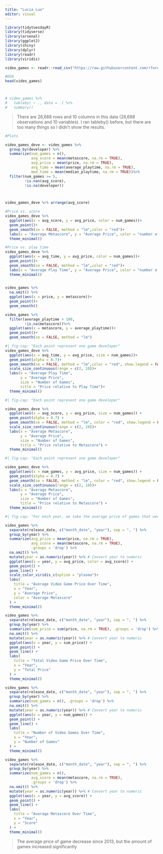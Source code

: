 ```yaml
---
title: "Lucia Luo"
editor: visual
---
```


```r
library(tidytuesdayR)
library(tidyverse)
library(arsenal)
library(ggplot2)
library(shiny)
library(dplyr)
library(readr)
library(viridis)

video_games <- readr::read_csv("https://raw.githubusercontent.com/rfordatascience/tidytuesday/main/data/2019/2019-07-30/video_games.csv")
```

```r
#EDA
head(video_games)



# video_games %>%
#   tableby( ~ ., data = .) %>%
#   summary()

```

> There are 26,688 rows and 10 columns in this data (26,688 observations and 10 variables).
> I ran tableby() before, but there are too many things so I didn't show the results.

```r
#Plots

video_games_deve <- video_games %>%
  group_by(developer) %>%
  summarize(num_games = n(),
            avg_score = mean(metascore, na.rm = TRUE),
            avg_price = mean(price, na.rm = TRUE),
            avg_time = mean(average_playtime, na.rm = TRUE),
            med_time = mean(median_playtime, na.rm = TRUE))%>%
  filter(num_games >= 5,
         !is.nan(avg_score),
         !is.na(developer))



video_games_deve %>% arrange(avg_score)

#Price vs. score
video_games_deve %>%
  ggplot(aes(x = avg_score, y = avg_price, color = num_games))+
  geom_point()+
  geom_smooth(se = FALSE, method = "lm",color = "red")+
  labs(x = "Average Metascore", y = "Average Price", color = "number of games")+
  theme_minimal()

#Price vs. play time
video_games_deve %>%
  ggplot(aes(x = avg_time, y = avg_price, color = num_games))+
  geom_point()+
  geom_smooth(se = FALSE, method = "lm",color = "red")+
  labs(x = "Average Play Time", y = "Average Price", color = "number of games")+
  theme_minimal()
  

video_games %>% 
  na.omit() %>%
  ggplot(aes(x = price, y = metascore))+
  geom_point()+
  geom_smooth()

video_games %>% 
  filter(average_playtime > 100,
         !is.na(metascore))%>%
  ggplot(aes(x = metascore, y = average_playtime))+
  geom_point()+
  geom_smooth(se = FALSE, method = "lm")

```

```r
#| fig-cap: "Each point represent one game developer"
video_games_deve %>%
  ggplot(aes(x = avg_time, y = avg_price, size = num_games))+
  geom_point(alpha = 0.7)+
  geom_smooth(se = FALSE, method = "lm",color = "red", show.legend = FALSE)+
  scale_size_continuous(range = c(2, 10))+
  labs(x = "Average Play Time", 
       y = "Average Price", 
       size = "Number of Games",
       title = "Price relative to Play Time")+
  theme_minimal()
```

```r
#| fig-cap: "Each point represent one game developer"

video_games_deve %>%
  ggplot(aes(x = avg_score, y = avg_price, size = num_games)) +
  geom_point(alpha = 0.7) +
  geom_smooth(se = FALSE, method = "lm", color = "red", show.legend = FALSE) +
  scale_size_continuous(range = c(2, 10))+
  labs(x = "Average Metascore", 
       y = "Average Price", 
       size = "Number of Games",
       title = "Price relative to Metascore") +
  theme_minimal()
```

```r
#| fig-cap: "Each point represent one game developer"

video_games_deve %>%
  ggplot(aes(x = num_games, y = avg_price, size = num_games)) +
  geom_point(alpha = 0.7) +
  geom_smooth(se = FALSE, method = "lm", color = "red", show.legend = FALSE) +
  scale_size_continuous(range = c(2, 10))+
  labs(x = "Average Metascore", 
       y = "Average Price", 
       size = "Number of Games",
       title = "Price relative to Metascore") +
  theme_minimal()
```

```r
#| fig-cap: "For each year, we take the average price of games that were released in this year"

video_games %>%
  separate(release_date, c("month_date", "year"), sep = ", ") %>%
  group_by(year) %>%
  summarize(avg_price = mean(price, na.rm = TRUE),
            avg_score = mean(metascore, na.rm = TRUE),
            .groups = 'drop') %>%
  na.omit() %>%
  mutate(year = as.numeric(year)) %>% # Convert year to numeric
  ggplot(aes(x = year, y = avg_price, color = avg_score)) +
  geom_point() +
  geom_line() +
  scale_color_viridis_c(option = "plasma")+
  labs(
    title = "Average Video Game Price Over Time",
    x = "Year",
    y = "Average Price",
    color = "Average Metascore"
  ) +
  theme_minimal()


```

```r
video_games %>%
  separate(release_date, c("month_date", "year"), sep = ", ") %>%
  group_by(year) %>%
  summarize(sum_price = sum(price, na.rm = TRUE), .groups = 'drop') %>%
  na.omit() %>%
  mutate(year = as.numeric(year)) %>% # Convert year to numeric
  ggplot(aes(x = year, y = sum_price)) +
  geom_point() +
  geom_line() +
  labs(
    title = "Total Video Game Price Over Time",
    x = "Year",
    y = "Total Price"
  ) +
  theme_minimal()

video_games %>%
  separate(release_date, c("month_date", "year"), sep = ", ") %>%
  group_by(year) %>%
  summarize(num_games = n(), .groups = 'drop') %>%
  na.omit() %>%
  mutate(year = as.numeric(year)) %>% # Convert year to numeric
  ggplot(aes(x = year, y = num_games)) +
  geom_point() +
  geom_line() +
  labs(
    title = "Number of Video Games Over Time",
    x = "Year",
    y = "Number of Games"
  ) +
  theme_minimal()

video_games %>%
  separate(release_date, c("month_date", "year"), sep = ", ") %>%
  group_by(year) %>%
  summarize(num_games = n(),
            avg_score = mean(metascore, na.rm = TRUE),
            .groups = 'drop') %>%
  na.omit() %>%
  mutate(year = as.numeric(year)) %>% # Convert year to numeric
  ggplot(aes(x = year, y = avg_score)) +
  geom_point() +
  geom_line() +
  labs(
    title = "Average Metascore Over Time",
    x = "Year",
    y = "Score"
  ) +
  theme_minimal()


```

> The average price of game decrease since 2013, but the amount of games increased significantly
